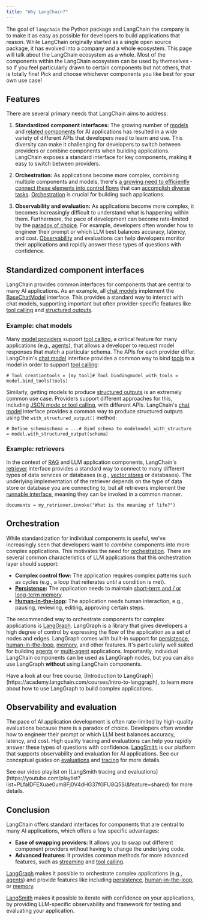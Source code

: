 ```yaml
---
title: "Why LangChain?"
---
```


The goal of `langchain` the Python package and LangChain the company is to make it as easy as possible for developers to build applications that reason. While LangChain originally started as a single open source package, it has evolved into a company and a whole ecosystem. This page will talk about the LangChain ecosystem as a whole. Most of the components within the LangChain ecosystem can be used by themselves - so if you feel particularly drawn to certain components but not others, that is totally fine! Pick and choose whichever components you like best for your own use case!

## Features

There are several primary needs that LangChain aims to address:

1. **Standardized component interfaces:** The growing number of [models](/src/oss/integrations/chat) and [related components](/src/oss/integrations/vectorstores) for AI applications has resulted in a wide variety of different APIs that developers need to learn and use. This diversity can make it challenging for developers to switch between providers or combine components when building applications. LangChain exposes a standard interface for key components, making it easy to switch between providers.

2. **Orchestration:** As applications become more complex, combining multiple components and models, there's [a growing need to efficiently connect these elements into control flows](https://lilianweng.github.io/posts/2023-06-23-agent/) that can [accomplish diverse tasks](https://www.sequoiacap.com/article/generative-ais-act-o1/). [Orchestration](https://en.wikipedia.org/wiki/Orchestration_\(computing\)) is crucial for building such applications.

3. **Observability and evaluation:** As applications become more complex, it becomes increasingly difficult to understand what is happening within them. Furthermore, the pace of development can become rate-limited by the [paradox of choice](https://en.wikipedia.org/wiki/Paradox_of_choice). For example, developers often wonder how to engineer their prompt or which LLM best balances accuracy, latency, and cost. [Observability](https://en.wikipedia.org/wiki/Observability) and evaluations can help developers monitor their applications and rapidly answer these types of questions with confidence.

## Standardized component interfaces

LangChain provides common interfaces for components that are central to many AI applications. As an example, all [chat models](/src/oss/concepts/chat_models) implement the [BaseChatModel](https://python.langchain.com/api_reference/core/language_models/langchain_core.language_models.chat_models.BaseChatModel.html) interface. This provides a standard way to interact with chat models, supporting important but often provider-specific features like [tool calling](/src/oss/concepts/tool_calling) and [structured outputs](/src/oss/concepts/structured_outputs).

### Example: chat models

Many [model providers](/src/oss/concepts/chat_models) support [tool calling](/src/oss/concepts/tool_calling), a critical feature for many applications (e.g., [agents](https://langchain-ai.github.io/langgraph/concepts/agentic_concepts/)), that allows a developer to request model responses that match a particular schema. The APIs for each provider differ. LangChain's [chat model](/src/oss/concepts/chat_models) interface provides a common way to bind [tools](/src/oss/concepts/tools) to a model in order to support [tool calling](/src/oss/concepts/tool_calling):

```
# Tool creationtools = [my_tool]# Tool bindingmodel_with_tools = model.bind_tools(tools)
```

Similarly, getting models to produce [structured outputs](/src/oss/concepts/structured_outputs) is an extremely common use case. Providers support different approaches for this, including [JSON mode or tool calling](https://platform.openai.com/oss/guides/structured-outputs), with different APIs. LangChain's [chat model](/src/oss/concepts/chat_models) interface provides a common way to produce structured outputs using the `with_structured_output()` method:

```
# Define schemaschema = ...# Bind schema to modelmodel_with_structure = model.with_structured_output(schema)
```

### Example: retrievers

In the context of [RAG](/src/oss/concepts/rag) and LLM application components, LangChain's [retriever](/src/oss/concepts/retrievers) interface provides a standard way to connect to many different types of data services or databases (e.g., [vector stores](/src/oss/concepts/vectorstores) or databases). The underlying implementation of the retriever depends on the type of data store or database you are connecting to, but all retrievers implement the [runnable interface](/src/oss/concepts/runnables), meaning they can be invoked in a common manner.

```
documents = my_retriever.invoke("What is the meaning of life?")
```

## Orchestration

While standardization for individual components is useful, we've increasingly seen that developers want to *combine* components into more complex applications. This motivates the need for [orchestration](https://en.wikipedia.org/wiki/Orchestration_\(computing\)). There are several common characteristics of LLM applications that this orchestration layer should support:

* **Complex control flow:** The application requires complex patterns such as cycles (e.g., a loop that reiterates until a condition is met).
* **[Persistence](https://langchain-ai.github.io/langgraph/concepts/persistence/):** The application needs to maintain [short-term and / or long-term memory](https://langchain-ai.github.io/langgraph/concepts/memory/).
* **[Human-in-the-loop](https://langchain-ai.github.io/langgraph/concepts/human_in_the_loop/):** The application needs human interaction, e.g., pausing, reviewing, editing, approving certain steps.

The recommended way to orchestrate components for complex applications is [LangGraph](https://langchain-ai.github.io/langgraph/concepts/high_level/). LangGraph is a library that gives developers a high degree of control by expressing the flow of the application as a set of nodes and edges. LangGraph comes with built-in support for [persistence](https://langchain-ai.github.io/langgraph/concepts/persistence/), [human-in-the-loop](https://langchain-ai.github.io/langgraph/concepts/human_in_the_loop/), [memory](https://langchain-ai.github.io/langgraph/concepts/memory/), and other features. It's particularly well suited for building [agents](https://langchain-ai.github.io/langgraph/concepts/agentic_concepts/) or [multi-agent](https://langchain-ai.github.io/langgraph/concepts/multi_agent/) applications. Importantly, individual LangChain components can be used as LangGraph nodes, but you can also use LangGraph **without** using LangChain components.

<Info>
  Have a look at our free course, [Introduction to LangGraph](https://academy.langchain.com/courses/intro-to-langgraph), to learn more about how to use LangGraph to build complex applications.
</Info>

## Observability and evaluation

The pace of AI application development is often rate-limited by high-quality evaluations because there is a paradox of choice. Developers often wonder how to engineer their prompt or which LLM best balances accuracy, latency, and cost. High quality tracing and evaluations can help you rapidly answer these types of questions with confidence. [LangSmith](https://docs.smith.langchain.com/) is our platform that supports observability and evaluation for AI applications. See our conceptual guides on [evaluations](https://docs.smith.langchain.com/concepts/evaluation) and [tracing](https://docs.smith.langchain.com/concepts/tracing) for more details.

<Info>
  See our video playlist on [LangSmith tracing and evaluations](https://youtube.com/playlist?list=PLfaIDFEXuae0um8Fj0V4dHG37fGFU8Q5S\&feature=shared) for more details.
</Info>

## Conclusion

LangChain offers standard interfaces for components that are central to many AI applications, which offers a few specific advantages:

* **Ease of swapping providers:** It allows you to swap out different component providers without having to change the underlying code.
* **Advanced features:** It provides common methods for more advanced features, such as [streaming](/src/oss/concepts/streaming) and [tool calling](/src/oss/concepts/tool_calling).

[LangGraph](https://langchain-ai.github.io/langgraph/concepts/high_level/) makes it possible to orchestrate complex applications (e.g., [agents](/src/oss/concepts/agents)) and provide features like including [persistence](https://langchain-ai.github.io/langgraph/concepts/persistence/), [human-in-the-loop](https://langchain-ai.github.io/langgraph/concepts/human_in_the_loop/), or [memory](https://langchain-ai.github.io/langgraph/concepts/memory/).

[LangSmith](https://docs.smith.langchain.com/) makes it possible to iterate with confidence on your applications, by providing LLM-specific observability and framework for testing and evaluating your application.
